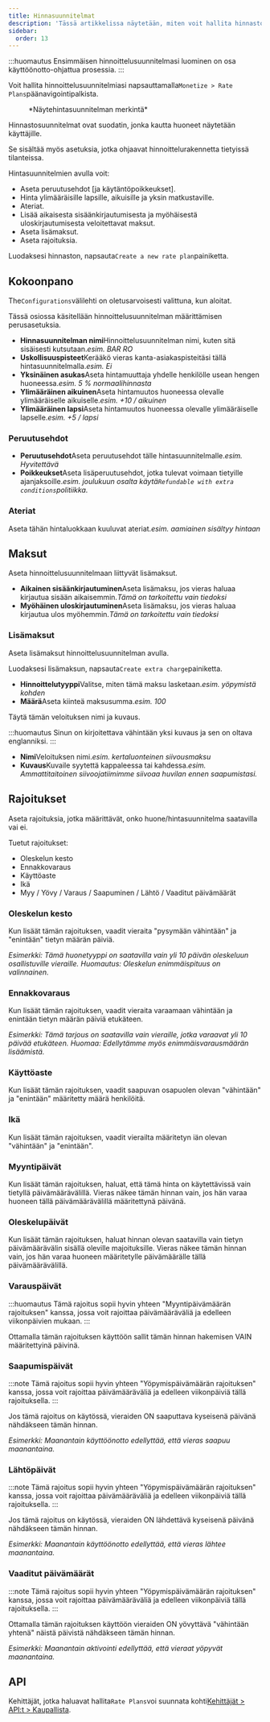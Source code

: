 ```yaml
---
title: Hinnasuunnitelmat
description: 'Tässä artikkelissa näytetään, miten voit hallita hinnastoja Winkissä.'
sidebar:
  order: 13
---
```


:::huomautus
Ensimmäisen hinnoittelusuunnitelmasi luominen on osa käyttöönotto-ohjattua prosessia.
:::

Voit hallita hinnoittelusuunnitelmiasi napsauttamalla`Monetize > Rate Plans`päänavigointipalkista.

<figure>
  <CloudinaryImage width="350" height="559" resize="scale" quality="best" alt="Hinnasuunnitelmat" src="academy/rate-plan" errorImage="noimage_opaque_nyrtl0.png" />

  <figcaption>*Näytehintasuunnitelman merkintä*</figcaption>
</figure>


Hinnastosuunnitelmat ovat suodatin, jonka kautta huoneet näytetään käyttäjille.

Se sisältää myös asetuksia, jotka ohjaavat hinnoittelurakennetta tietyissä tilanteissa.

Hintasuunnitelmien avulla voit:

* Aseta peruutusehdot \[ja käytäntöpoikkeukset].
* Hinta ylimääräisille lapsille, aikuisille ja yksin matkustaville.
* Ateriat.
* Lisää aikaisesta sisäänkirjautumisesta ja myöhäisestä uloskirjautumisesta veloitettavat maksut.
* Aseta lisämaksut.
* Aseta rajoituksia.

Luodaksesi hinnaston, napsauta`Create a new rate plan`painiketta.

## Kokoonpano

The`Configurations`välilehti on oletusarvoisesti valittuna, kun aloitat.

Tässä osiossa käsitellään hinnoittelusuunnitelman määrittämisen perusasetuksia.

* **Hinnasuunnitelman nimi**Hinnoittelusuunnitelman nimi, kuten sitä sisäisesti kutsutaan.*esim. BAR RO*
* **Uskollisuuspisteet**Kerääkö vieras kanta-asiakaspisteitäsi tällä hintasuunnitelmalla.*esim. Ei*
* **Yksinäinen asukas**Aseta hintamuuttaja yhdelle henkilölle usean hengen huoneessa.*esim. 5 % normaalihinnasta*
* **Ylimääräinen aikuinen**Aseta hintamuutos huoneessa olevalle ylimääräiselle aikuiselle.*esim. +10 / aikuinen*
* **Ylimääräinen lapsi**Aseta hintamuutos huoneessa olevalle ylimääräiselle lapselle.*esim. +5 / lapsi*

### Peruutusehdot

* **Peruutusehdot**Aseta peruutusehdot tälle hintasuunnitelmalle.*esim. Hyvitettävä*
* **Poikkeukset**Aseta lisäperuutusehdot, jotka tulevat voimaan tietyille ajanjaksoille.*esim. joulukuun osalta käytä`Refundable with extra conditions`politiikka.*

### Ateriat

Aseta tähän hintaluokkaan kuuluvat ateriat.*esim. aamiainen sisältyy hintaan*

## Maksut

Aseta hinnoittelusuunnitelmaan liittyvät lisämaksut.

* **Aikainen sisäänkirjautuminen**Aseta lisämaksu, jos vieras haluaa kirjautua sisään aikaisemmin.*Tämä on tarkoitettu vain tiedoksi*
* **Myöhäinen uloskirjautuminen**Aseta lisämaksu, jos vieras haluaa kirjautua ulos myöhemmin.*Tämä on tarkoitettu vain tiedoksi*

### Lisämaksut

Aseta lisämaksut hinnoittelusuunnitelman avulla.

Luodaksesi lisämaksun, napsauta`Create extra charge`painiketta.

* **Hinnoittelutyyppi**Valitse, miten tämä maksu lasketaan.*esim. yöpymistä kohden*
* **Määrä**Aseta kiinteä maksusumma.*esim. 100*

Täytä tämän veloituksen nimi ja kuvaus.

:::huomautus
Sinun on kirjoitettava vähintään yksi kuvaus ja sen on oltava englanniksi.
:::

* **Nimi**Veloituksen nimi.*esim. kertaluonteinen siivousmaksu*
* **Kuvaus**Kuvaile syytettä kappaleessa tai kahdessa.*esim. Ammattitaitoinen siivoojatiimimme siivoaa huvilan ennen saapumistasi.*

## Rajoitukset

Aseta rajoituksia, jotka määrittävät, onko huone/hintasuunnitelma saatavilla vai ei.

Tuetut rajoitukset:

* Oleskelun kesto
* Ennakkovaraus
* Käyttöaste
* Ikä
* Myy / Yövy / Varaus / Saapuminen / Lähtö / Vaaditut päivämäärät

### Oleskelun kesto

Kun lisäät tämän rajoituksen, vaadit vieraita "pysymään vähintään" ja "enintään" tietyn määrän päiviä.

*Esimerkki: Tämä huonetyyppi on saatavilla vain yli 10 päivän oleskeluun osallistuville vieraille. Huomautus: Oleskelun enimmäispituus on valinnainen.*

### Ennakkovaraus

Kun lisäät tämän rajoituksen, vaadit vieraita varaamaan vähintään ja enintään tietyn määrän päiviä etukäteen.

*Esimerkki: Tämä tarjous on saatavilla vain vieraille, jotka varaavat yli 10 päivää etukäteen. Huomaa: Edellytämme myös enimmäisvarausmäärän lisäämistä.*

### Käyttöaste

Kun lisäät tämän rajoituksen, vaadit saapuvan osapuolen olevan "vähintään" ja "enintään" määritetty määrä henkilöitä.

### Ikä

Kun lisäät tämän rajoituksen, vaadit vierailta määritetyn iän olevan "vähintään" ja "enintään".

### Myyntipäivät

Kun lisäät tämän rajoituksen, haluat, että tämä hinta on käytettävissä vain tietyllä päivämäärävälillä. Vieras näkee tämän hinnan vain, jos hän varaa huoneen tällä päivämäärävälillä määritettynä päivänä.

### Oleskelupäivät

Kun lisäät tämän rajoituksen, haluat hinnan olevan saatavilla vain tietyn päivämäärävälin sisällä oleville majoituksille. Vieras näkee tämän hinnan vain, jos hän varaa huoneen määritetylle päivämäärälle tällä päivämäärävälillä.

### Varauspäivät

:::huomautus
Tämä rajoitus sopii hyvin yhteen "Myyntipäivämäärän rajoituksen" kanssa, jossa voit rajoittaa päivämääräväliä ja edelleen viikonpäivien mukaan.
:::

Ottamalla tämän rajoituksen käyttöön sallit tämän hinnan hakemisen VAIN määritettyinä päivinä.

### Saapumispäivät

:::note
Tämä rajoitus sopii hyvin yhteen "Yöpymispäivämäärän rajoituksen" kanssa, jossa voit rajoittaa päivämääräväliä ja edelleen viikonpäiviä tällä rajoituksella.
:::

Jos tämä rajoitus on käytössä, vieraiden ON saaputtava kyseisenä päivänä nähdäkseen tämän hinnan.

*Esimerkki: Maanantain käyttöönotto edellyttää, että vieras saapuu maanantaina.*

### Lähtöpäivät

:::note
Tämä rajoitus sopii hyvin yhteen "Yöpymispäivämäärän rajoituksen" kanssa, jossa voit rajoittaa päivämääräväliä ja edelleen viikonpäiviä tällä rajoituksella.
:::

Jos tämä rajoitus on käytössä, vieraiden ON lähdettävä kyseisenä päivänä nähdäkseen tämän hinnan.

*Esimerkki: Maanantain käyttöönotto edellyttää, että vieras lähtee maanantaina.*

### Vaaditut päivämäärät

:::note
Tämä rajoitus sopii hyvin yhteen "Yöpymispäivämäärän rajoituksen" kanssa, jossa voit rajoittaa päivämääräväliä ja edelleen viikonpäiviä tällä rajoituksella.
:::

Ottamalla tämän rajoituksen käyttöön vieraiden ON yövyttävä "vähintään yhtenä" näistä päivistä nähdäkseen tämän hinnan.

*Esimerkki: Maanantain aktivointi edellyttää, että vieraat yöpyvät maanantaina.*

## API

Kehittäjät, jotka haluavat hallita`Rate Plans`voi suunnata kohti[Kehittäjät > API:t > Kaupallista](/developers/apis/#monetize-api).

